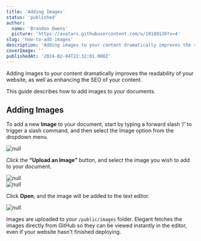 ```yaml
---
title: 'Adding Images'
status: 'published'
author:
  name: 'Brandon Owens'
  picture: 'https://avatars.githubusercontent.com/u/10189130?v=4'
slug: 'how-to-add-images'
description: 'Adding images to your content dramatically improves the readability of your website, as well as enhancing the SEO of your content. This guide describes how to add images to your documents.'
coverImage: ''
publishedAt: '2024-02-04T22:32:01.000Z'
---
```


Adding images to your content dramatically improves the readability of your website, as well as enhancing the SEO of your content.

This guide describes how to add images to your documents.

## Adding Images

To add a new **Image** to your document, start by typing a forward slash ‘/’ to trigger a slash command, and then select the Image option from the dropdown menu.



<div class="my-8 shadow-xl"><img class="rounded-xl" src="/api/images/screenshot-2024-01-31-111242-A2OT.png" alt="null"></div>



Click the **“Upload an Image”** button, and select the image you wish to add to your document.



<div class="my-8 shadow-xl"><img class="rounded-xl" src="/api/images/screenshot-2024-01-31-111301-E3ND.png" alt="null"></div>

<div class="my-8 shadow-xl"><img class="rounded-xl" src="/api/images/screenshot-2024-01-31-111410-cyOD.png" alt="null"></div>



Click **Open**, and the image will be added to the text editor.



<div class="my-8 shadow-xl"><img class="rounded-xl" src="/api/images/screenshot-2024-01-31-111430-Y5Mz.png" alt="null"></div>



Images are uploaded to your `/public/images` folder. Elegant fetches the images directly from GitHub so they can be viewed instantly in the editor, even if your website hasn't finished deploying.

